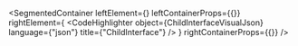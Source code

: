 
<SegmentedContainer
  leftElement={<ChildInterfaceDesc />}
  leftContainerProps={{}}
  rightElement={
    <CodeHighlighter
      object={ChildInterfaceVisualJson}
      language={"json"}
      title={"ChildInterface"}
    />
  }
  rightContainerProps={{}}
/>

<div
  class={"spacer"}
/>


